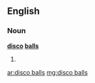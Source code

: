 ==English==

===Noun===
'''[[disco]] [[balls]]'''

# {{plural of|[[disco ball]]}}

[[ar:disco balls]]
[[mg:disco balls]]